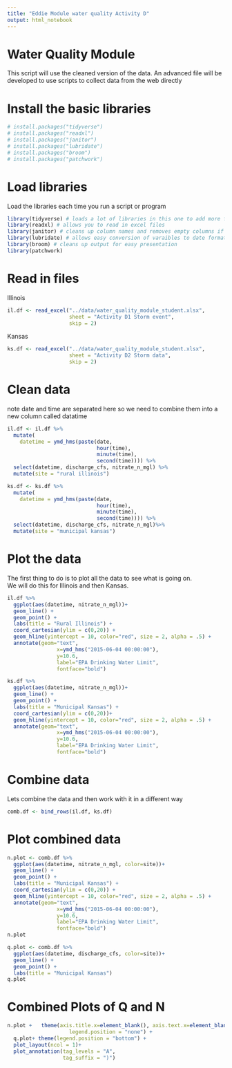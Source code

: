 ```yaml
---
title: "Eddie Module water quality Activity D"
output: html_notebook
---
```


# Water Quality Module 
This script will use the cleaned version of the data. An advanced file will be developed to use scripts to collect data from the web directly

# Install the basic libraries
```r
# install.packages("tidyverse")
# install.packages("readxl")
# install.packages("janitor")
# install.packages("lubridate")
# install.packages("broom")
# install.packages("patchwork")
```

# Load libraries    
Load the libraries each time you run a script or program   
```r
library(tidyverse) # loads a lot of libraries in this one to add more functionality
library(readxl) # allows you to read in excel files
library(janitor) # cleans up column names and removes empty columns if wanted
library(lubridate) # allows easy conversion of varaibles to date format
library(broom) # cleans up output for easy presentation
library(patchwork)
```

           
# Read in files
Illinois
```r
il.df <- read_excel("../data/water_quality_module_student.xlsx",
                    sheet = "Activity D1 Storm event", 
                    skip = 2)
```

Kansas
```r
ks.df <- read_excel("../data/water_quality_module_student.xlsx",
                    sheet = "Activity D2 Storm data", 
                    skip = 2)
```


# Clean data
note date and time are separated here so we need to combine them into a new column called datatime

```r
il.df <- il.df %>% 
  mutate(
    datetime = ymd_hms(paste(date, 
                             hour(time), 
                             minute(time), 
                             second(time)))) %>% 
  select(datetime, discharge_cfs, nitrate_n_mgl) %>%
  mutate(site = "rural illinois")
```


```r
ks.df <- ks.df %>% 
  mutate(
    datetime = ymd_hms(paste(date, 
                             hour(time), 
                             minute(time), 
                             second(time)))) %>% 
  select(datetime, discharge_cfs, nitrate_n_mgl)%>%
  mutate(site = "municipal kansas")
```


# Plot the data
The first thing to do is to plot all the data to see what is going on.     
We will do this for Illinois and then Kansas.
```r
il.df %>% 
  ggplot(aes(datetime, nitrate_n_mgl))+
  geom_line() +
  geom_point() +
  labs(title = "Rural Illinois") +
  coord_cartesian(ylim = c(0,20)) +
  geom_hline(yintercept = 10, color="red", size = 2, alpha = .5) +
  annotate(geom="text",
                x=ymd_hms("2015-06-04 00:00:00"),
                y=10.6,
                label="EPA Drinking Water Limit",
                fontface="bold")
```


```r
ks.df %>% 
  ggplot(aes(datetime, nitrate_n_mgl))+
  geom_line() +
  geom_point() +
  labs(title = "Municipal Kansas") +
  coord_cartesian(ylim = c(0,20))+
  geom_hline(yintercept = 10, color="red", size = 2, alpha = .5) +
  annotate(geom="text",
                x=ymd_hms("2015-06-04 00:00:00"),
                y=10.6,
                label="EPA Drinking Water Limit",
                fontface="bold")
```

# Combine data
Lets combine the data and then work with it in a different way

```r
comb.df <- bind_rows(il.df, ks.df)
```

# Plot combined data
```r
n.plot <- comb.df %>% 
  ggplot(aes(datetime, nitrate_n_mgl, color=site))+
  geom_line() +
  geom_point() +
  labs(title = "Municipal Kansas") +
  coord_cartesian(ylim = c(0,20)) +
  geom_hline(yintercept = 10, color="red", size = 2, alpha = .5) +
  annotate(geom="text",
                x=ymd_hms("2015-06-04 00:00:00"),
                y=10.6,
                label="EPA Drinking Water Limit",
                fontface="bold")
n.plot
```

```r
q.plot <- comb.df %>% 
  ggplot(aes(datetime, discharge_cfs, color=site))+
  geom_line() +
  geom_point() +
  labs(title = "Municipal Kansas") 
q.plot
```

# Combined Plots of Q and N
```r
n.plot +   theme(axis.title.x=element_blank(), axis.text.x=element_blank(),
                    legend.position = "none") +
  q.plot+ theme(legend.position = "bottom") +
  plot_layout(ncol = 1)+
  plot_annotation(tag_levels = "A",
                  tag_suffix = ")")
```




